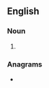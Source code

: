 ==English==

===Noun===
{{head|en|noun form}}

# {{plural of|en|picklock}}

===Anagrams===
* {{anagrams|en|a=ccikklops|lock picks|lock-picks|lockpicks}}